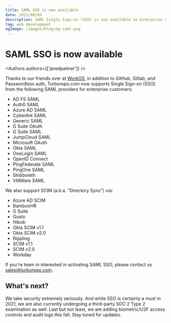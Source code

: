 ```yaml
---
title: SAML SSO is now available
date: 2021/08/03
description: SAML Single Sign-on (SSO) is now available to Enterprise customers thanks to our friends over at WorkOS. 
tag: web development
ogImage: /images/blog/og-saml.png
---
```


# SAML SSO is now available


<Authors authors={['jaredpalmer']} />

Thanks to our friends over at [WorkOS](https://workos.com), in addition to GitHub, Gitlab, and Passwordless auth, Turborepo.com now supports Single Sign-on (SSO) from the following SAML providers for enterprise customers:

- AD FS SAML
- Auth0 SAML
- Azure AD SAML
- CyberArk SAML
- Generic SAML
- G Suite OAuth
- G Suite SAML
- JumpCloud SAML
- Microsoft OAuth
- Okta SAML
- OneLogin SAML
- OpenID Connect
- PingFederate SAML
- PingOne SAML
- Shibboleth
- VMWare SAML

We also support SCIM (a.k.a. "Directory Sync") via:

- Azure AD SCIM
- BambooHR
- G Suite
- Gusto
- Hibob
- Okta SCIM v1.1
- Okta SCIM v2.0
- Rippling
- SCIM v1.1
- SCIM v2.0
- Workday

If you're team in interested in activating SAML SSO, please contact us [sales@turborepo.com](sales@turborepo.com).

## What's next?

We take security extremely seriously. And while SSO is certainly a must in 2021, we are also currently undergoing a third-party SOC 2 Type 2 examination as well. Last but not least, we are adding biometric/U2F access controls and audit logs this fall. Stay tuned for updates.
